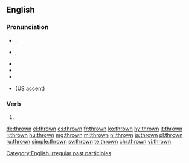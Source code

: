 ==English==

===Pronunciation===
* {{a|UK}} {{enPR|thrōn}}, {{IPA|/θrəʊn/|lang=en}}
* {{a|US}} {{enPR|thrōn}}, {{IPA|/θroʊn/|lang=en}}
* {{audio|en-us-thrown.ogg|Audio (US)|lang=en}}
* {{audio|En-uk-thrown.ogg|Audio (UK)|lang=en}}
* {{rhymes|əʊn|lang=en}}
* {{homophones|lang=en|throne}} (US accent)

===Verb===
{{head|en}}

# {{past participle of|throw|lang=en}}

[[Category:English irregular past participles]]

[[de:thrown]]
[[el:thrown]]
[[es:thrown]]
[[fr:thrown]]
[[ko:thrown]]
[[hy:thrown]]
[[it:thrown]]
[[li:thrown]]
[[hu:thrown]]
[[mg:thrown]]
[[ml:thrown]]
[[nl:thrown]]
[[ja:thrown]]
[[pl:thrown]]
[[ru:thrown]]
[[simple:thrown]]
[[sv:thrown]]
[[te:thrown]]
[[chr:thrown]]
[[vi:thrown]]
